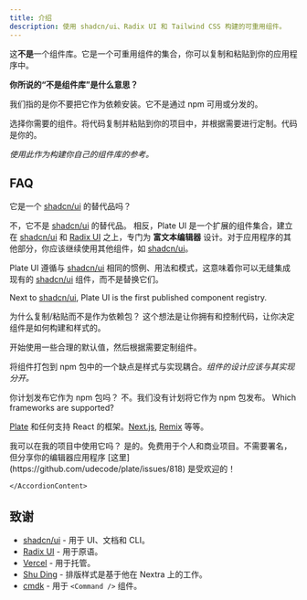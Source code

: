 ```yaml
---
title: 介绍
description: 使用 shadcn/ui、Radix UI 和 Tailwind CSS 构建的可重用组件。
---
```


这**不是**一个组件库。它是一个可重用组件的集合，你可以复制和粘贴到你的应用程序中。

**你所说的“不是组件库”是什么意思？**

我们指的是你不要把它作为依赖安装。它不是通过 npm 可用或分发的。

选择你需要的组件。将代码复制并粘贴到你的项目中，并根据需要进行定制。代码是你的。

_使用此作为构建你自己的组件库的参考。_

## FAQ

<Accordion type="multiple">

<AccordionItem value="faq-0">
<AccordionTrigger>

它是一个 [shadcn/ui](https://ui.shadcn.com/) 的替代品吗？

</AccordionTrigger>
<AccordionContent>

不，它不是 [shadcn/ui](https://ui.shadcn.com/) 的替代品。
相反，Plate UI 是一个扩展的组件集合，建立在 [shadcn/ui](https://ui.shadcn.com/) 和 [Radix UI](https://www.radix-ui.com/) 之上，专门为 **富文本编辑器** 设计。对于应用程序的其他部分，你应该继续使用其他组件，如 [shadcn/ui](https://ui.shadcn.com/)。

Plate UI 遵循与 [shadcn/ui](https://ui.shadcn.com/) 相同的惯例、用法和模式，这意味着你可以无缝集成现有的 [shadcn/ui](https://ui.shadcn.com/) 组件，而不是替换它们。

Next to [shadcn/ui](https://ui.shadcn.com/), Plate UI is the first published component registry.

</AccordionContent>

</AccordionItem>

<AccordionItem value="faq-1">
<AccordionTrigger>
为什么复制/粘贴而不是作为依赖包？
</AccordionTrigger>
<AccordionContent>
这个想法是让你拥有和控制代码，让你决定组件是如何构建和样式的。

开始使用一些合理的默认值，然后根据需要定制组件。

将组件打包到 npm 包中的一个缺点是样式与实现耦合。_组件的设计应该与其实现分开。_

</AccordionContent>

</AccordionItem>

<AccordionItem value="faq-2">
<AccordionTrigger>
    你计划发布它作为 npm 包吗？
  </AccordionTrigger>
  <AccordionContent>
    不。我们没有计划将它作为 npm 包发布。
  </AccordionContent>
</AccordionItem>
<AccordionItem value="faq-3">
<AccordionTrigger>
Which frameworks are supported?
</AccordionTrigger>
<AccordionContent>

[Plate](/docs) 和任何支持 React 的框架。[Next.js](/docs/components/installation/next), [Remix](/docs/components/remix) 等等。

</AccordionContent>
</AccordionItem>

<AccordionItem value="faq-4">
	<AccordionTrigger>
		我可以在我的项目中使用它吗？
	</AccordionTrigger>
	<AccordionContent>
		是的。免费用于个人和商业项目。不需要署名，但分享你的编辑器应用程序 [这里](https://github.com/udecode/plate/issues/818) 是受欢迎的！

    </AccordionContent>

</AccordionItem>

</Accordion>

## 致谢

- [shadcn/ui](https://ui.shadcn.com/) - 用于 UI、文档和 CLI。
- [Radix UI](https://radix-ui.com) - 用于原语。
- [Vercel](https://vercel.com) - 用于托管。
- [Shu Ding](https://shud.in) - 排版样式是基于他在 Nextra 上的工作。
- [cmdk](https://cmdk.paco.me) - 用于 `<Command />` 组件。
